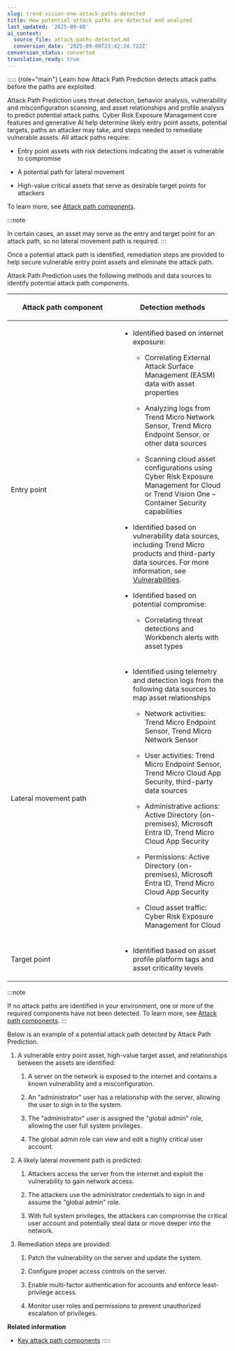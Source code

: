 ```yaml
---
slug: trend-vision-one-attack-paths-detected
title: How potential attack paths are detected and analyzed
last_updated: '2025-09-08'
ai_context:
  source_file: attack-paths-detected.md
  conversion_date: '2025-09-08T23:42:24.722Z'
conversion_status: converted
translation_ready: true
---
```


::::: {role="main"}
Learn how Attack Path Prediction detects attack paths before the paths are exploited.

Attack Path Prediction uses threat detection, behavior analysis, vulnerability and misconfiguration scanning, and asset relationships and profile analysis to predict potential attack paths. Cyber Risk Exposure Management core features and generative AI help determine likely entry point assets, potential targets, paths an attacker may take, and steps needed to remediate vulnerable assets. All attack paths require:

- Entry point assets with risk detections indicating the asset is vulnerable to compromise

- A potential path for lateral movement

- High-value critical assets that serve as desirable target points for attackers

To learn more, see [Attack path components](attack-path-components.mdx).

:::note

In certain cases, an asset may serve as the entry and target point for an attack path, so no lateral movement path is required.
:::

Once a potential attack path is identified, remediation steps are provided to help secure vulnerable entry point assets and eliminate the attack path.

Attack Path Prediction uses the following methods and data sources to identify potential attack path components.

<table>
<colgroup>
<col style="width: 50%" />
<col style="width: 50%" />
</colgroup>
<thead>
<tr>
<th><p>Attack path component</p></th>
<th><p>Detection methods</p></th>
</tr>
</thead>
<tbody>
<tr>
<td><p>Entry point</p></td>
<td><ul>
<li><p>Identified based on internet exposure:</p>
<ul>
<li><p>Correlating External Attack Surface Management (EASM) data with asset properties</p></li>
<li><p>Analyzing logs from Trend Micro Network Sensor, Trend Micro Endpoint Sensor, or other data sources</p></li>
<li><p>Scanning cloud asset configurations using Cyber Risk Exposure Management for Cloud or Trend Vision One – Container Security capabilities</p></li>
</ul></li>
<li><p>Identified based on vulnerability data sources, including Trend Micro products and third-party data sources. For more information, see <a href="trend-vision-one-vulnerabilities">Vulnerabilities</a>.</p></li>
<li><p>Identified based on potential compromise:</p>
<ul>
<li><p>Correlating threat detections and Workbench alerts with asset types</p></li>
</ul></li>
</ul></td>
</tr>
<tr>
<td><p>Lateral movement path</p></td>
<td><ul>
<li><p>Identified using telemetry and detection logs from the following data sources to map asset relationships</p>
<ul>
<li><p>Network activities: Trend Micro Endpoint Sensor, Trend Micro Network Sensor</p></li>
<li><p>User activities: Trend Micro Endpoint Sensor, Trend Micro Cloud App Security, third-party data sources</p></li>
<li><p>Administrative actions: Active Directory (on-premises), Microsoft Entra ID, Trend Micro Cloud App Security</p></li>
<li><p>Permissions: Active Directory (on-premises), Microsoft Entra ID, Trend Micro Cloud App Security</p></li>
<li><p>Cloud asset traffic: Cyber Risk Exposure Management for Cloud</p></li>
</ul></li>
</ul></td>
</tr>
<tr>
<td><p>Target point</p></td>
<td><ul>
<li><p>Identified based on asset profile platform tags and asset criticality levels</p></li>
</ul></td>
</tr>
</tbody>
</table>

:::note

If no attack paths are identified in your environment, one or more of the required components have not been detected. To learn more, see [Attack path components](attack-path-components.mdx).
:::

Below is an example of a potential attack path detected by Attack Path Prediction.

1.  A vulnerable entry point asset, high-value target asset, and relationships between the assets are identified:

    1.  A server on the network is exposed to the internet and contains a known vulnerability and a misconfiguration.

    2.  An "administrator" user has a relationship with the server, allowing the user to sign in to the system.

    3.  The "administrator" user is assigned the "global admin" role, allowing the user full system privileges.

    4.  The global admin role can view and edit a highly critical user account.

2.  A likely lateral movement path is predicted:

    1.  Attackers access the server from the internet and exploit the vulnerability to gain network access.

    2.  The attackers use the administrator credentials to sign in and assume the "global admin" role.

    3.  With full system privileges, the attackers can compromise the critical user account and potentially steal data or move deeper into the network.

3.  Remediation steps are provided:

    1.  Patch the vulnerability on the server and update the system.

    2.  Configure proper access controls on the server.

    3.  Enable multi-factor authentication for accounts and enforce least-privilege access.

    4.  Monitor user roles and permissions to prevent unauthorized escalation of privileges.

**Related information**

- [Key attack path components](attack-path-components.md "Learn about the types of components found in potential attack paths and common component characteristics.")
:::::
